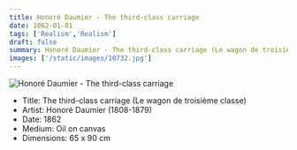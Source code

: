 ```yaml
---
title: Honoré Daumier - The third-class carriage
date: 1862-01-01
tags: ['Realism','Realism']
draft: false
summary: Honoré Daumier - The third-class carriage (Le wagon de troisième classe)
images: ['/static/images/10732.jpg']
---
```


![Honoré Daumier - The third-class carriage](/static/images/10732.jpg)

* Title: The third-class carriage (Le wagon de troisième classe)
* Artist: Honoré Daumier (1808-1879)
* Date: 1862
* Medium: Oil on canvas
* Dimensions: 65 x 90 cm


